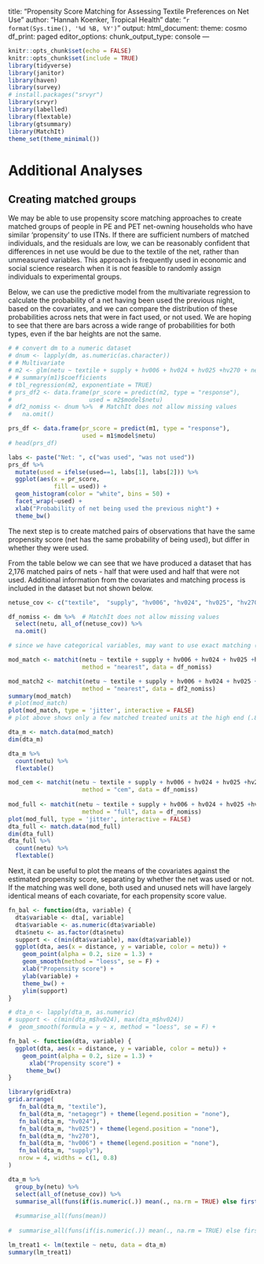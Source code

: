 title: "Propensity Score Matching for Assessing Textile Preferences on Net Use"
author: "Hannah Koenker, Tropical Health"
date: "`r format(Sys.time(), '%d %B, %Y')`"
output: 
  html_document:
    theme: cosmo
    df_print: paged
editor_options: 
  chunk_output_type: console
---

```r
knitr::opts_chunk$set(echo = FALSE)
knitr::opts_chunk$set(include = TRUE)
library(tidyverse)
library(janitor)
library(haven)
library(survey)
# install.packages("srvyr")
library(srvyr)
library(labelled)
library(flextable)
library(gtsummary)
library(MatchIt)
theme_set(theme_minimal())
```

# Additional Analyses

## Creating matched groups

We may be able to use propensity score matching approaches to create matched groups of people in PE and PET net-owning households who have similar ‘propensity’ to use ITNs. If there are sufficient numbers of matched individuals, and the residuals are low, we can be reasonably confident that differences in net use would be due to the textile of the net, rather than unmeasured variables. This approach is frequently used in economic and social science research when it is not feasible to randomly assign individuals to experimental groups.

Below, we can use the predictive model from the multivariate regression to calculate the probability of a net having been used the previous night, based on the covariates, and we can compare the distribution of these probabilities across nets that were in fact used, or not used. We are hoping to see that there are bars across a wide range of probabilities for both types, even if the bar heights are not the same.

```r

# # convert dm to a numeric dataset
# dnum <- lapply(dm, as.numeric(as.character)) 
# # Multivariate
# m2 <- glm(netu ~ textile + supply + hv006 + hv024 + hv025 +hv270 + netagegr, dnum, family = binomial)
# # summary(m1)$coefficients
# tbl_regression(m2, exponentiate = TRUE)
# prs_df2 <- data.frame(pr_score = predict(m2, type = "response"),
#                      used = m2$model$netu)
# df2_nomiss <- dnum %>%  # MatchIt does not allow missing values
#   na.omit()

prs_df <- data.frame(pr_score = predict(m1, type = "response"),
                     used = m1$model$netu)
# head(prs_df)

labs <- paste("Net: ", c("was used", "was not used"))
prs_df %>% 
  mutate(used = ifelse(used==1, labs[1], labs[2])) %>%
  ggplot(aes(x = pr_score,
             fill = used)) +
  geom_histogram(color = "white", bins = 50) +
  facet_wrap(~used) +
  xlab("Probability of net being used the previous night") +
  theme_bw()
```

The next step is to create matched pairs of observations that have the same propensity score (net has the same probability of being used), but differ in whether they were used. 

From the table below we can see that we have produced a dataset that has 2,176 matched pairs of nets - half that were used and half that were not used. Additional information from the covariates and matching process is included in the dataset but not shown below.

```r
netuse_cov <- c("textile",  "supply", "hv006", "hv024", "hv025", "hv270", "netagegr")

df_nomiss <- dm %>%  # MatchIt does not allow missing values
  select(netu, all_of(netuse_cov)) %>%
  na.omit()

# since we have categorical variables, may want to use exact matching (with multiple matches?) and not 'nearest', which is for continuous variables. But this doesn't produce the distance variable.

mod_match <- matchit(netu ~ textile + supply + hv006 + hv024 + hv025 +hv270 + netagegr,
                     method = "nearest", data = df_nomiss)

mod_match2 <- matchit(netu ~ textile + supply + hv006 + hv024 + hv025 +hv270 + netagegr,
                     method = "nearest", data = df2_nomiss)
summary(mod_match)
# plot(mod_match)
plot(mod_match, type = 'jitter', interactive = FALSE)
# plot above shows only a few matched treated units at the high end (.85+) with a lot of matched controls (all of them). Lots of unmatched treated units, below 0.85 propensity score. 

dta_m <- match.data(mod_match)
dim(dta_m) 

dta_m %>% 
  count(netu) %>% 
  flextable()

mod_cem <- matchit(netu ~ textile + supply + hv006 + hv024 + hv025 +hv270 + netagegr,
                     method = "cem", data = df_nomiss)
                   
mod_full <- matchit(netu ~ textile + supply + hv006 + hv024 + hv025 +hv270 + netagegr,
                     method = "full", data = df_nomiss)
plot(mod_full, type = 'jitter', interactive = FALSE)
dta_full <- match.data(mod_full)
dim(dta_full)
dta_full %>% 
  count(netu) %>% 
  flextable()

```

Next, it can be useful to plot the means of the covariates against the estimated propensity score, separating by whether the net was used or not. If the matching was well done, both used and unused nets will have largely identical means of each covariate, for each propensity score value.

```r
fn_bal <- function(dta, variable) {
  dta$variable <- dta[, variable]
  dta$variable <- as.numeric(dta$variable)
  dta$netu <- as.factor(dta$netu)
  support <- c(min(dta$variable), max(dta$variable))
  ggplot(dta, aes(x = distance, y = variable, color = netu)) +
    geom_point(alpha = 0.2, size = 1.3) +
    geom_smooth(method = "loess", se = F) +
    xlab("Propensity score") +
    ylab(variable) +
    theme_bw() +
    ylim(support)
}

# dta_n <- lapply(dta_m, as.numeric) 
# support <- c(min(dta_m$hv024), max(dta_m$hv024))
#  geom_smooth(formula = y ~ x, method = "loess", se = F) + 

fn_bal <- function(dta, variable) {
  ggplot(dta, aes(x = distance, y = variable, color = netu)) +
    geom_point(alpha = 0.2, size = 1.3) +
      xlab("Propensity score") +
     theme_bw() 
}

library(gridExtra)
grid.arrange(
   fn_bal(dta_m, "textile"),
   fn_bal(dta_m, "netagegr") + theme(legend.position = "none"),
   fn_bal(dta_m, "hv024"),
   fn_bal(dta_m, "hv025") + theme(legend.position = "none"),
   fn_bal(dta_m, "hv270"),
   fn_bal(dta_m, "hv006") + theme(legend.position = "none"),
   fn_bal(dta_m, "supply"),
   nrow = 4, widths = c(1, 0.8)
)
```

```r
dta_m %>% 
  group_by(netu) %>% 
  select(all_of(netuse_cov)) %>% 
  summarise_all(funs(if(is.numeric(.)) mean(., na.rm = TRUE) else first (.)))
  
  #summarise_all(funs(mean))
  
#  summarise_all(funs(if(is.numeric(.)) mean(., na.rm = TRUE) else first (.)))

```

```r
lm_treat1 <- lm(textile ~ netu, data = dta_m)
summary(lm_treat1)


```

